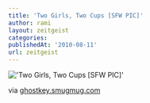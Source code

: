 ```yaml
---
title: 'Two Girls, Two Cups [SFW PIC]'
author: rami
layout: zeitgeist
categories:
publishedAt: '2010-08-11'
url: zeitgeist
---
```


!['Two Girls, Two Cups [SFW PIC]'](/assets/images/content/zeitgeist/two-girls-two-cups.jpg)
  
via <a href="http://ghostkey.smugmug.com/Photography/random-unimportant/8867540/933939922_ZR6m7-O.jpg">ghostkey.smugmug.com</a>
